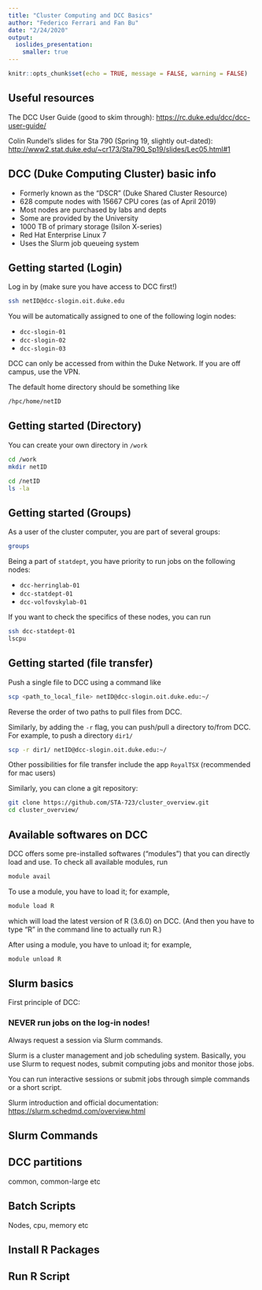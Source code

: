 ```yaml
---
title: "Cluster Computing and DCC Basics"
author: "Federico Ferrari and Fan Bu"
date: "2/24/2020"
output: 
  ioslides_presentation:
    smaller: true
---
```


```r
knitr::opts_chunk$set(echo = TRUE, message = FALSE, warning = FALSE)
```

## Useful resources

The DCC User Guide (good to skim through): <https://rc.duke.edu/dcc/dcc-user-guide/>

Colin Rundel's slides for Sta 790 (Spring 19, slightly out-dated): <http://www2.stat.duke.edu/~cr173/Sta790_Sp19/slides/Lec05.html#1>

## DCC (Duke Computing Cluster) basic info

- Formerly known as the “DSCR” (Duke Shared Cluster Resource)
- 628 compute nodes with 15667 CPU cores (as of April 2019)
- Most nodes are purchased by labs and depts
- Some are provided by the University
- 1000 TB of primary storage (Isilon X-series)
- Red Hat Enterprise Linux 7
- Uses the Slurm job queueing system


## Getting started (Login)

Log in by (make sure you have access to DCC first!)

```bash
ssh netID@dcc-slogin.oit.duke.edu
```

You will be automatically assigned to one of the following login nodes:

- `dcc-slogin-01`
- `dcc-slogin-02`
- `dcc-slogin-03`

DCC can only be accessed from within the Duke Network. If you are off campus, use the VPN.

The default home directory should be something like

```bash
/hpc/home/netID
```


## Getting started (Directory)

You can create your own directory in `/work`


```bash
cd /work
mkdir netID
```


```bash
cd /netID
ls -la
```


## Getting started (Groups)

As a user of the cluster computer, you are part of several groups:

```bash
groups
```

Being a part of `statdept`, you have priority to run jobs on the following nodes:

- `dcc-herringlab-01`
- `dcc-statdept-01`
- `dcc-volfovskylab-01`

If you want to check the specifics of these nodes, you can run

```bash
ssh dcc-statdept-01
lscpu
```



## Getting started (file transfer)

Push a single file to DCC using a command like

```bash
scp <path_to_local_file> netID@dcc-slogin.oit.duke.edu:~/
```

Reverse the order of two paths to pull files from DCC.

Similarly, by adding the `-r` flag, you can push/pull a directory to/from DCC. For example, to push a directory `dir1/`

```bash
scp -r dir1/ netID@dcc-slogin.oit.duke.edu:~/
```

Other possibilities for file transfer include the app `RoyalTSX` (recommended for mac users)

Similarly, you can clone a git repository:

```bash
git clone https://github.com/STA-723/cluster_overview.git
cd cluster_overview/
```

## Available softwares on DCC

DCC offers some pre-installed softwares ("modules") that you can directly load and use. To check all available modules, run

```bash
module avail
```

To use a module, you have to load it; for example, 

```bash
module load R
```

which will load the latest version of R (3.6.0) on DCC. (And then you have to type "R" in the command line to actually run R.)

After using a module, you have to unload it; for example, 

```bash
module unload R
```


## Slurm basics

First principle of DCC:

### NEVER run jobs on the log-in nodes!

Always request a session via Slurm commands. 

Slurm is a cluster management and job scheduling system. Basically, you use Slurm to request nodes, submit computing jobs and monitor those jobs. 

You can run interactive sessions or submit jobs through simple commands or a short script.

Slurm introduction and official documentation: <https://slurm.schedmd.com/overview.html>

## Slurm Commands


## DCC partitions

common, common-large etc

## Batch Scripts

Nodes, cpu, memory etc

## Install R Packages


## Run R Script 






